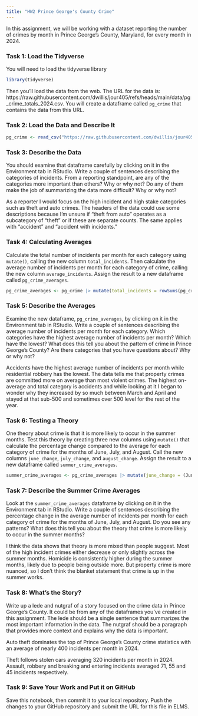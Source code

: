 ```yaml
---
title: "HW2 Prince George's County Crime"
---
```


In this assignment, we will be working with a dataset reporting the number of crimes by month in Prince George's County, Maryland, for every month in 2024. 

### Task 1: Load the Tidyverse

You will need to load the tidyverse library

```r
library(tidyverse)
```

Then you'll load the data from the web. The URL for the data is: https://raw.githubusercontent.com/dwillis/jour405/refs/heads/main/data/pg_crime_totals_2024.csv. You will create a dataframe called `pg_crime` that contains the data from this URL.

### Task 2: Load the Data and Describe It

```r
pg_crime <- read_csv("https://raw.githubusercontent.com/dwillis/jour405/refs/heads/main/data/pg_crime_totals_2024.csv")
```
### Task 3: Describe the Data

You should examine that dataframe carefully by clicking on it in the Environment tab in RStudio. Write a couple of sentences describing the categories of incidents. From a reporting standpoint, are any of the categories more important than others? Why or why not? Do any of them make the job of summarizing the data more difficult? Why or why not?

As a reporter I would focus on the high incident and high stake categories such as theft and auto crimes. The headers of the data could use some descriptions because I'm unsure if "theft from auto" operates as a subcategory of "theft" or if these are separate counts. The same applies with "accident" and "accident with incidents."

### Task 4: Calculating Averages

Calculate the total number of incidents per month for each category using `mutate()`, calling the new column `total_incidents`. Then calculate the average number of incidents per month for each category of crime, calling the new column `average_incidents`. Assign the result to a new dataframe called `pg_crime_averages`.

```r
pg_crime_averages <- pg_crime |> mutate(total_incidents = rowSums(pg_crime[2:13], na.rm = TRUE), average_incidents = total_incidents/12)
```

### Task 5: Describe the Averages

Examine the new dataframe, `pg_crime_averages`, by clicking on it in the Environment tab in RStudio. Write a couple of sentences describing the average number of incidents per month for each category. Which categories have the highest average number of incidents per month? Which have the lowest? What does this tell you about the pattern of crime in Prince George's County? Are there categories that you have questions about? Why or why not?

Accidents have the highest average number of incidents per month while residential robbery has the lowest. The data tells me that property crimes are committed more on average than most violent crimes. The highest on-average and total category is accidents and while looking at it I began to wonder why they increased by so much between March and April and stayed at that sub-500 and sometimes over 500 level for the rest of the year.


### Task 6: Testing a Theory

One theory about crime is that it is more likely to occur in the summer months. Test this theory by creating three new columns using `mutate()` that calculate the percentage change compared to the average for each category of crime for the months of June, July, and August. Call the new columns `june_change`, `july_change`, and `august_change`. Assign the result to a new dataframe called `summer_crime_averages`.

```r
summer_crime_averages <- pg_crime_averages |> mutate(june_change = (Jun-average_incidents)/average_incidents*100, july_change = (Jul-average_incidents)/average_incidents*100, august_change = (Aug-average_incidents)/average_incidents*100)
```

### Task 7: Describe the Summer Crime Averages

Look at the `summer_crime_averages` dataframe by clicking on it in the Environment tab in RStudio. Write a couple of sentences describing the percentage change in the average number of incidents per month for each category of crime for the months of June, July, and August. Do you see any patterns? What does this tell you about the theory that crime is more likely to occur in the summer months?

I think the data shows that theory is more mixed than people suggest. Most of the high incident crimes either decrease or only slightly across the summer months. Homicide is consistently higher during the summer months, likely due to people being outside more. But property crime is more nuanced, so I don't think the blanket statement that crime is up in the summer works.

### Task 8: What's the Story?

Write up a lede and nutgraf of a story focused on the crime data in Prince George's County. It could be from any of the dataframes you've created in this assignment. The lede should be a single sentence that summarizes the most important information in the data. The nutgraf should be a paragraph that provides more context and explains why the data is important.

Auto theft dominates the top of Prince George's County crime statistics with an average of nearly 400 incidents per month in 2024. 

Theft follows stolen cars averaging 320 incidents per month in 2024. Assault, robbery and breaking and entering incidents averaged 71, 55 and 45 incidents respectively. 

### Task 9: Save Your Work and Put it on GitHub

Save this notebook, then commit it to your local repository. Push the changes to your GitHub repository and submit the URL for this file in ELMS.
